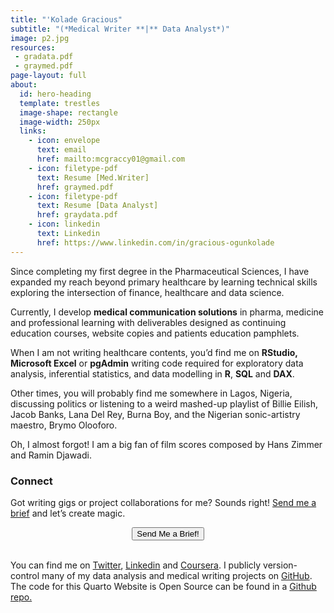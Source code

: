 ---
title: "'Kolade Gracious"
subtitle: "(*Medical Writer **|** Data Analyst*)"
image: p2.jpg
resources: 
 - gradata.pdf
 - graymed.pdf
page-layout: full
about:
  id: hero-heading
  template: trestles
  image-shape: rectangle
  image-width: 250px
  links: 
    - icon: envelope
      text: email
      href: mailto:mcgraccy01@gmail.com
    - icon: filetype-pdf
      text: Resume [Med.Writer]
      href: graymed.pdf
    - icon: filetype-pdf
      text: Resume [Data Analyst]
      href: graydata.pdf
    - icon: linkedin
      text: Linkedin
      href: https://www.linkedin.com/in/gracious-ogunkolade
---

::: {#hero-heading}
Since completing my first degree in the Pharmaceutical Sciences, I have expanded my reach beyond primary healthcare by learning technical skills exploring the intersection of finance, healthcare and data science.

Currently, I develop **medical communication solutions** in pharma, medicine and professional learning with deliverables designed as continuing education courses, website copies and patients education pamphlets.

When I am not writing healthcare contents, you'd find me on **RStudio,** **Microsoft Excel** or **pgAdmin** writing code required for exploratory data analysis, inferential statistics, and data modelling in **R**, **SQL** and **DAX**.

Other times, you will probably find me somewhere in Lagos, Nigeria, discussing politics or listening to a weird mashed-up playlist of Billie Eilish, Jacob Banks, Lana Del Rey, Burna Boy, and the Nigerian sonic-artistry maestro, Brymo Olooforo.

Oh, I almost forgot! I am a big fan of film scores composed by Hans Zimmer and Ramin Djawadi.

### Connect

Got writing gigs or project collaborations for me? Sounds right! [Send me a brief](mcgraccy01@gmail.com) and let's create magic.

```{=html}
<div style="display: flex; justify-content: center;">
  <a href="mailto:mcgraccy01@gmail.com">
    <button type="button" class="btn btn-success"> <i class="bi bi-rocket-takeoff-fill"></i></i> Send Me a Brief!</button>
  </a>
</div>
<br>
```
You can find me on [Twitter](https://twitter.com/DrealOtunba), [Linkedin](https://linkedin.com/gracious) and [Coursera](https://coure.com). I publicly version-control many of my data analysis and medical writing projects on [GitHub](https://github.com/koladegray). The code for this Quarto Website is Open Source can be found in a [Github repo.](https://github.com/koladegray/koladegray.github.io)
:::
